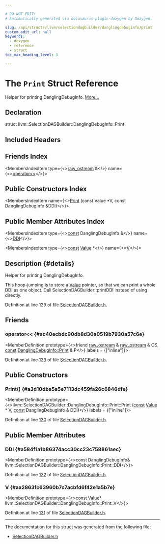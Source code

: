 ```yaml
---

# DO NOT EDIT!
# Automatically generated via docusaurus-plugin-doxygen by Doxygen.

slug: /api/structs/llvm/selectiondagbuilder/danglingdebuginfo/print
custom_edit_url: null
keywords:
  - doxygen
  - reference
  - struct
toc_max_heading_level: 3

---
```





# The `Print` Struct Reference

<DoxygenPage pluginConfig={pluginConfig}>

Helper for printing DanglingDebugInfo. <a href="#details">More...</a>

## Declaration

<CodeBlock>struct llvm::SelectionDAGBuilder::DanglingDebugInfo::Print</CodeBlock>

## Included Headers

<IncludesList>
<IncludesListItem
  filePath="CodeGen/SelectionDAG/SelectionDAGBuilder.h"
  permalink="/docs/api/files/lib/lib/codegen/lib/codegen/selectiondag/selectiondagbuilder-h"
  isLocal="true" />
</IncludesList>

## Friends Index

<MembersIndex>

<MembersIndexItem
  type={<><a href="/docs/api/classes/llvm/raw-ostream">raw&#95;ostream</a> &amp;</>}
  name={<><a href="#ac40ecbdc90db8d30a0519b7930a57c6e">operator&lt;&lt;</a></>}>
</MembersIndexItem>

</MembersIndex>

## Public Constructors Index

<MembersIndex>

<MembersIndexItem
  name={<><a href="#a3d10dba5a5e7113dc459fa26c6846dfe">Print</a> (const Value &#42;V, const DanglingDebugInfo &amp;DDI)</>}>
</MembersIndexItem>

</MembersIndex>

## Public Member Attributes Index

<MembersIndex>

<MembersIndexItem
  type={<><a href="/docs/api/files/lib/lib/target/lib/target/aarch64/aarch64promoteconstant-cpp/#a90f8350fecae261c25be85d38b451bff">const</a> DanglingDebugInfo &amp;</>}
  name={<><a href="#a584f1a1b86374acc30cc23c758861aec">DDI</a></>}>
</MembersIndexItem>

<MembersIndexItem
  type={<><a href="/docs/api/files/lib/lib/target/lib/target/aarch64/aarch64promoteconstant-cpp/#a90f8350fecae261c25be85d38b451bff">const</a> <a href="/docs/api/classes/llvm/value">Value</a> &#42;</>}
  name={<><a href="#aa2863fc63960b7c7acbfd6f42e1a5b7e">V</a></>}>
</MembersIndexItem>

</MembersIndex>

## Description {#details}

Helper for printing DanglingDebugInfo.

This hoop-jumping is to store a <a href="/docs/api/classes/llvm/value">Value</a> pointer, so that we can print a whole DDI as one object. Call SelectionDAGBuilder::printDDI instead of using directly.

Definition at line 129 of file <a href="/docs/api/files/lib/lib/codegen/lib/codegen/selectiondag/selectiondagbuilder-h">SelectionDAGBuilder.h</a>.

<SectionDefinition>

## Friends

### operator&lt;&lt; {#ac40ecbdc90db8d30a0519b7930a57c6e}

<MemberDefinition
  prototype={<>friend <a href="/docs/api/classes/llvm/raw-ostream">raw&#95;ostream</a> &amp; <a href="/docs/api/classes/llvm/raw-ostream">raw&#95;ostream</a> &amp; OS, <a href="/docs/api/files/lib/lib/target/lib/target/aarch64/aarch64promoteconstant-cpp/#a90f8350fecae261c25be85d38b451bff">const</a> <a href="/docs/api/structs/llvm/selectiondagbuilder/danglingdebuginfo/print">DanglingDebugInfo::Print</a> &amp; P</>}
  labels = {["inline"]}>

Definition at line <a href="/docs/api/files/lib/lib/codegen/lib/codegen/selectiondag/selectiondagbuilder-h/#l00133">133</a> of file <a href="/docs/api/files/lib/lib/codegen/lib/codegen/selectiondag/selectiondagbuilder-h">SelectionDAGBuilder.h</a>.
</MemberDefinition>

</SectionDefinition>

<SectionDefinition>

## Public Constructors

### Print() {#a3d10dba5a5e7113dc459fa26c6846dfe}

<MemberDefinition
  prototype={<>llvm::SelectionDAGBuilder::DanglingDebugInfo::Print::Print (<a href="/docs/api/files/lib/lib/target/lib/target/aarch64/aarch64promoteconstant-cpp/#a90f8350fecae261c25be85d38b451bff">const</a> <a href="/docs/api/classes/llvm/value">Value</a> &#42; V, <a href="/docs/api/files/lib/lib/target/lib/target/aarch64/aarch64promoteconstant-cpp/#a90f8350fecae261c25be85d38b451bff">const</a> DanglingDebugInfo &amp; DDI)</>}
  labels = {["inline"]}>

Definition at line <a href="/docs/api/files/lib/lib/codegen/lib/codegen/selectiondag/selectiondagbuilder-h/#l00130">130</a> of file <a href="/docs/api/files/lib/lib/codegen/lib/codegen/selectiondag/selectiondagbuilder-h">SelectionDAGBuilder.h</a>.
</MemberDefinition>

</SectionDefinition>

<SectionDefinition>

## Public Member Attributes

### DDI {#a584f1a1b86374acc30cc23c758861aec}

<MemberDefinition
  prototype={<>const DanglingDebugInfo&amp; llvm::SelectionDAGBuilder::DanglingDebugInfo::Print::DDI</>}>

Definition at line <a href="/docs/api/files/lib/lib/codegen/lib/codegen/selectiondag/selectiondagbuilder-h/#l00132">132</a> of file <a href="/docs/api/files/lib/lib/codegen/lib/codegen/selectiondag/selectiondagbuilder-h">SelectionDAGBuilder.h</a>.
</MemberDefinition>

### V {#aa2863fc63960b7c7acbfd6f42e1a5b7e}

<MemberDefinition
  prototype={<>const Value&#42; llvm::SelectionDAGBuilder::DanglingDebugInfo::Print::V</>}>

Definition at line <a href="/docs/api/files/lib/lib/codegen/lib/codegen/selectiondag/selectiondagbuilder-h/#l00131">131</a> of file <a href="/docs/api/files/lib/lib/codegen/lib/codegen/selectiondag/selectiondagbuilder-h">SelectionDAGBuilder.h</a>.
</MemberDefinition>

</SectionDefinition>

<hr/>

The documentation for this struct was generated from the following file:

<ul>
<li><a href="/docs/api/files/lib/lib/codegen/lib/codegen/selectiondag/selectiondagbuilder-h">SelectionDAGBuilder.h</a></li>
</ul>

</DoxygenPage>
